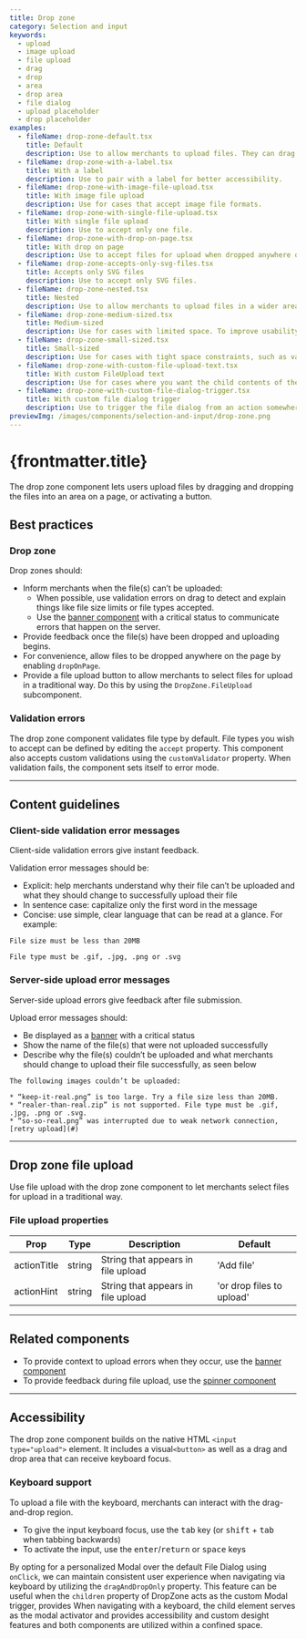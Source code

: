 ```yaml
---
title: Drop zone
category: Selection and input
keywords:
  - upload
  - image upload
  - file upload
  - drag
  - drop
  - area
  - drop area
  - file dialog
  - upload placeholder
  - drop placeholder
examples:
  - fileName: drop-zone-default.tsx
    title: Default
    description: Use to allow merchants to upload files. They can drag and drop files into the dashed area, or upload traditionally by clicking the “Add file” button or anywhere inside the dashed area.
  - fileName: drop-zone-with-a-label.tsx
    title: With a label
    description: Use to pair with a label for better accessibility.
  - fileName: drop-zone-with-image-file-upload.tsx
    title: With image file upload
    description: Use for cases that accept image file formats.
  - fileName: drop-zone-with-single-file-upload.tsx
    title: With single file upload
    description: Use to accept only one file.
  - fileName: drop-zone-with-drop-on-page.tsx
    title: With drop on page
    description: Use to accept files for upload when dropped anywhere on the page.
  - fileName: drop-zone-accepts-only-svg-files.tsx
    title: Accepts only SVG files
    description: Use to accept only SVG files.
  - fileName: drop-zone-nested.tsx
    title: Nested
    description: Use to allow merchants to upload files in a wider area than the visible drop zone.
  - fileName: drop-zone-medium-sized.tsx
    title: Medium-sized
    description: Use for cases with limited space. To improve usability, nest medium-sized drop zone in a larger drop zone with no outline. See the nested dropzone example.
  - fileName: drop-zone-small-sized.tsx
    title: Small-sized
    description: Use for cases with tight space constraints, such as variant thumbnails on the Product details page. To improve usability, nest small-sized drop zone in a larger drop zone with no outline. See the nested dropzone example.
  - fileName: drop-zone-with-custom-file-upload-text.tsx
    title: With custom FileUpload text
    description: Use for cases where you want the child contents of the dropzone to determine its height.
  - fileName: drop-zone-with-custom-file-dialog-trigger.tsx
    title: With custom file dialog trigger
    description: Use to trigger the file dialog from an action somewhere else on the page.
previewImg: /images/components/selection-and-input/drop-zone.png
---
```


# {frontmatter.title}

<Lede>

The drop zone component lets users upload files by dragging and dropping the files into an area on a page, or activating a button.

</Lede>

<Examples />

<Props componentName={frontmatter.title} />

## Best practices

### Drop zone

Drop zones should:

- Inform merchants when the file(s) can’t be uploaded:
  - When possible, use validation errors on drag to detect and explain things like file size limits or file types accepted.
  - Use the [banner component](https://polaris.shopify.com/components/feedback-indicators/banner) with a critical status to communicate errors that happen on the server.
- Provide feedback once the file(s) have been dropped and uploading begins.
- For convenience, allow files to be dropped anywhere on the page by enabling `dropOnPage`.
- Provide a file upload button to allow merchants to select files for upload in a traditional way. Do this by using the `DropZone.FileUpload` subcomponent.

### Validation errors

The drop zone component validates file type by default. File types you wish to accept can be defined by editing the `accept` property. This component also accepts custom validations using the `customValidator` property. When validation fails, the component sets itself to error mode.

---

## Content guidelines

### Client-side validation error messages

Client-side validation errors give instant feedback.

Validation error messages should be:

- Explicit: help merchants understand why their file can’t be uploaded and what they should change to successfully upload their file
- In sentence case: capitalize only the first word in the message
- Concise: use simple, clear language that can be read at a glance. For example:

`File size must be less than 20MB`

`File type must be .gif, .jpg, .png or .svg`

### Server-side upload error messages

Server-side upload errors give feedback after file submission.

Upload error messages should:

- Be displayed as a [banner](https://polaris.shopify.com/components/feedback-indicators/banner) with a critical status
- Show the name of the file(s) that were not uploaded successfully
- Describe why the file(s) couldn’t be uploaded and what merchants should change to upload their file successfully, as seen below

```
The following images couldn’t be uploaded:

* “keep-it-real.png” is too large. Try a file size less than 20MB.
* “realer-than-real.zip” is not supported. File type must be .gif, .jpg, .png or .svg.
* “so-so-real.png” was interrupted due to weak network connection, [retry upload](#)
```

---

## Drop zone file upload

Use file upload with the drop zone component to let merchants select files for upload in a traditional way.

### File upload properties

| Prop        | Type   | Description                        | Default                   |
| ----------- | ------ | ---------------------------------- | ------------------------- |
| actionTitle | string | String that appears in file upload | 'Add file'                |
| actionHint  | string | String that appears in file upload | 'or drop files to upload' |

---

## Related components

- To provide context to upload errors when they occur, use the [banner component](https://polaris.shopify.com/components/feedback-indicators/banner)
- To provide feedback during file upload, use the [spinner component](https://polaris.shopify.com/components/spinner)

---

## Accessibility

The drop zone component builds on the native HTML `<input type="upload">` element. It includes a visual`<button>` as well as a drag and drop area that can receive keyboard focus.

### Keyboard support

To upload a file with the keyboard, merchants can interact with the drag-and-drop region.

- To give the input keyboard focus, use the <kbd>tab</kbd> key (or <kbd>shift</kbd> + <kbd>tab</kbd> when tabbing backwards)
- To activate the input, use the <kbd>enter</kbd>/<kbd>return</kbd> or <kbd>space</kbd> keys

By opting for a personalized Modal over the default File Dialog using `onClick`, we can maintain consistent user experience when navigating via keyboard by utilizing the `dragAndDropOnly` property. This feature can be useful when the `children` property of DropZone acts as the custom Modal trigger, provides When navigating with a keyboard, the child element serves as the modal activator and provides accessibility and custom desight features and both components are utilized within a confined space.
